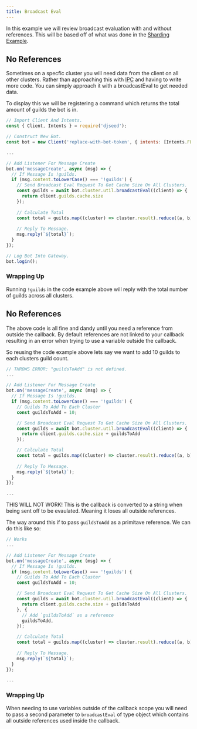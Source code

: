 ```yaml
---
title: Broadcast Eval
---
```


In this example we will review broadcast evaluation with and without references. This will be based off of what was done in the [Sharding Example](/docs/examples/sharding).

## No References
Sometimes on a specfic cluster you will need data from the client on all other clusters.
Rather than approaching this with [IPC](/docs/classes/ipc) and having to write more code.
You can simply approach it with a broadcastEval to get needed data.

To display this we will be registering a command which returns
the total amount of guilds the bot is in.

```js title="src/cluster.js"
// Import Client And Intents.
const { Client, Intents } = require('djseed');

// Construct New Bot.
const bot = new Client('replace-with-bot-token', { intents: [Intents.FLAGS.GUILDS] });

...

// Add Listener For Message Create
bot.on('messageCreate', async (msg) => {
  // If Message Is !guilds.
  if (msg.content.toLowerCase() === '!guilds') {
    // Send Broadcast Eval Request To Get Cache Size On All Clusters.
    const guilds = await bot.cluster.util.broadcastEval((client) => {
      return client.guilds.cache.size
    });
    
    // Calculate Total
    const total = guilds.map((cluster) => cluster.result).reduce((a, b) => a + b);
    
    // Reply To Message.
    msg.reply(`${total}`);
  }
});

// Log Bot Into Gateway.
bot.login();
```
### Wrapping Up
Running `!guilds` in the code example above will reply with the total number of guilds
across all clusters.

## No References
The above code is all fine and dandy until you need a reference from outside the callback.
By default references are not linked to your callback resulting in an error when trying 
to use a variable outside the callback.

So reusing the code example above lets say we want to add 10 guilds to each clusters guild
count.

```js title="❌ src/cluster.js"
// THROWS ERROR: "guildsToAdd" is not defined.
...

// Add Listener For Message Create
bot.on('messageCreate', async (msg) => {
  // If Message Is !guilds.
  if (msg.content.toLowerCase() === '!guilds') {
    // Guilds To Add To Each Cluster
    const guildsToAdd = 10;

    // Send Broadcast Eval Request To Get Cache Size On All Clusters.
    const guilds = await bot.cluster.util.broadcastEval((client) => {
      return client.guilds.cache.size + guildsToAdd
    });

    // Calculate Total
    const total = guilds.map((cluster) => cluster.result).reduce((a, b) => a + b);
    
    // Reply To Message.
    msg.reply(`${total}`);
  }
});

...
```
THIS WILL NOT WORK! This is the callback is converted to a string when being
sent off to be evaulated. Meaning it loses all outside references.

The way around this if to pass `guildsToAdd` as a primitave reference.
We can do this like so:

```js title="✔️ src/cluster.js"
// Works
...

// Add Listener For Message Create
bot.on('messageCreate', async (msg) => {
  // If Message Is !guilds.
  if (msg.content.toLowerCase() === '!guilds') {
    // Guilds To Add To Each Cluster
    const guildsToAdd = 10;

    // Send Broadcast Eval Request To Get Cache Size On All Clusters.
    const guilds = await bot.cluster.util.broadcastEval((client) => {
      return client.guilds.cache.size + guildsToAdd
    }, {
      // Add `guildsToAdd` as a reference
      guildsToAdd,
    });

    // Calculate Total
    const total = guilds.map((cluster) => cluster.result).reduce((a, b) => a + b);
    
    // Reply To Message.
    msg.reply(`${total}`);
  }
});

...
```

### Wrapping Up
When needing to use variables outside of the callback scope you will need
to pass a second parameter to `broadcastEval` of type object which contains
all outside references used inside the callback.